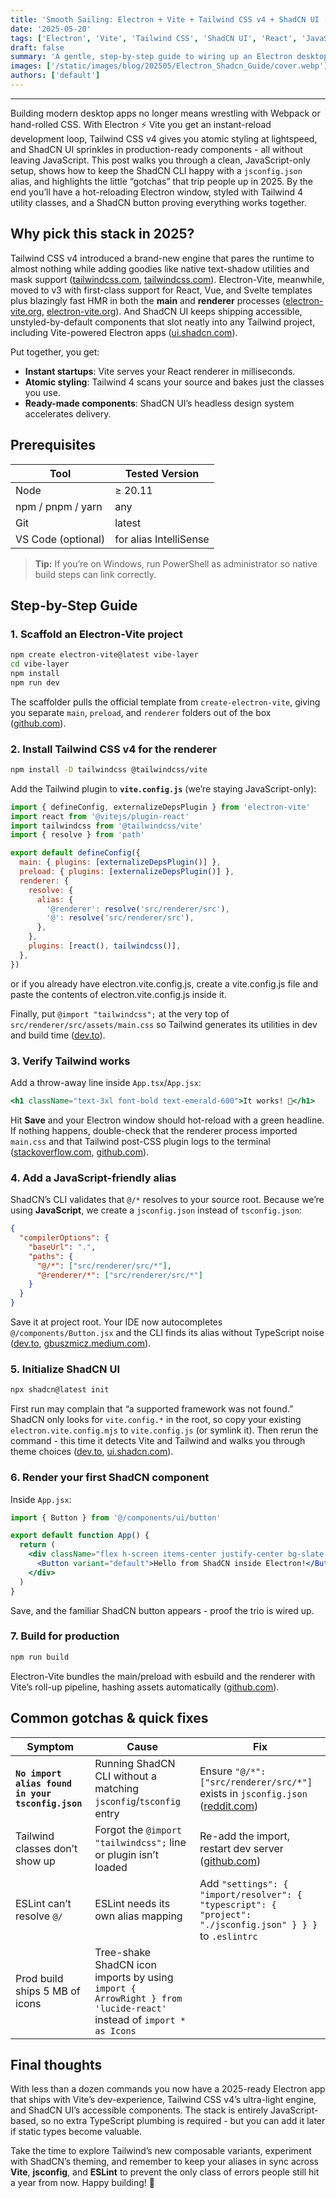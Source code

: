 ```yaml
---
title: 'Smooth Sailing: Electron + Vite + Tailwind CSS v4 + ShadCN UI (2025 Setup Guide)'
date: '2025-05-20'
tags: ['Electron', 'Vite', 'Tailwind CSS', 'ShadCN UI', 'React', 'JavaScript', 'Desktop Apps']
draft: false
summary: 'A gentle, step-by-step guide to wiring up an Electron desktop app with Vite, Tailwind CSS v4, and ShadCN UI in 2025 - with path aliases, dev scripts, and common pitfalls explained in plain English.'
images: ['/static/images/blog/202505/Electron_Shadcn_Guide/cover.webp']
authors: ['default']
---
```


---

Building modern desktop apps no longer means wrestling with Webpack or hand-rolled CSS. With Electron ⚡ Vite you get an instant-reload development loop, Tailwind CSS v4 gives you atomic styling at lightspeed, and ShadCN UI sprinkles in production-ready components - all without leaving JavaScript. This post walks you through a clean, JavaScript-only setup, shows how to keep the ShadCN CLI happy with a `jsconfig.json` alias, and highlights the little “gotchas” that trip people up in 2025. By the end you’ll have a hot-reloading Electron window, styled with Tailwind 4 utility classes, and a ShadCN button proving everything works together.

## Why pick this stack in 2025?

Tailwind CSS v4 introduced a brand-new engine that pares the runtime to almost nothing while adding goodies like native text-shadow utilities and mask support ([tailwindcss.com][1], [tailwindcss.com][2]). Electron-Vite, meanwhile, moved to v3 with first-class support for React, Vue, and Svelte templates plus blazingly fast HMR in both the **main** and **renderer** processes ([electron-vite.org][3], [electron-vite.org][4]). And ShadCN UI keeps shipping accessible, unstyled-by-default components that slot neatly into any Tailwind project, including Vite-powered Electron apps ([ui.shadcn.com][5]).

Put together, you get:

- **Instant startups**: Vite serves your React renderer in milliseconds.
- **Atomic styling**: Tailwind 4 scans your source and bakes just the classes you use.
- **Ready-made components**: ShadCN UI’s headless design system accelerates delivery.

## Prerequisites

| Tool               | Tested Version         |
| ------------------ | ---------------------- |
| Node               | ≥ 20.11                |
| npm / pnpm / yarn  | any                    |
| Git                | latest                 |
| VS Code (optional) | for alias IntelliSense |

> **Tip:** If you’re on Windows, run PowerShell as administrator so native build steps can link correctly.

## Step-by-Step Guide

### 1. Scaffold an Electron-Vite project

```bash
npm create electron-vite@latest vibe-layer
cd vibe-layer
npm install
npm run dev
```

The scaffolder pulls the official template from `create-electron-vite`, giving you separate `main`, `preload`, and `renderer` folders out of the box ([github.com][6]).

### 2. Install Tailwind CSS v4 for the renderer

```bash
npm install -D tailwindcss @tailwindcss/vite
```

Add the Tailwind plugin to **`vite.config.js`** (we’re staying JavaScript-only):

```js
import { defineConfig, externalizeDepsPlugin } from 'electron-vite'
import react from '@vitejs/plugin-react'
import tailwindcss from '@tailwindcss/vite'
import { resolve } from 'path'

export default defineConfig({
  main: { plugins: [externalizeDepsPlugin()] },
  preload: { plugins: [externalizeDepsPlugin()] },
  renderer: {
    resolve: {
      alias: {
        '@renderer': resolve('src/renderer/src'),
        '@': resolve('src/renderer/src'),
      },
    },
    plugins: [react(), tailwindcss()],
  },
})
```

or if you already have electron.vite.config.js, create a vite.config.js file and paste the contents of electron.vite.config.js inside it.

Finally, put `@import "tailwindcss";` at the very top of `src/renderer/src/assets/main.css` so Tailwind generates its utilities in dev and build time ([dev.to][7]).

### 3. Verify Tailwind works

Add a throw-away line inside `App.tsx`/`App.jsx`:

```jsx
<h1 className="text-3xl font-bold text-emerald-600">It works! 🎉</h1>
```

Hit **Save** and your Electron window should hot-reload with a green headline. If nothing happens, double-check that the renderer process imported `main.css` and that Tailwind post-CSS plugin logs to the terminal ([stackoverflow.com][8], [github.com][9]).

### 4. Add a **JavaScript-friendly** alias

ShadCN’s CLI validates that `@/*` resolves to your source root. Because we’re using **JavaScript**, we create a `jsconfig.json` instead of `tsconfig.json`:

```json
{
  "compilerOptions": {
    "baseUrl": ".",
    "paths": {
      "@/*": ["src/renderer/src/*"],
      "@renderer/*": ["src/renderer/src/*"]
    }
  }
}
```

Save it at project root. Your IDE now autocompletes `@/components/Button.jsx` and the CLI finds its alias without TypeScript noise ([dev.to][10], [gbuszmicz.medium.com][11]).

### 5. Initialize ShadCN UI

```bash
npx shadcn@latest init
```

First run may complain that “a supported framework was not found.” ShadCN only looks for `vite.config.*` in the root, so copy your existing `electron.vite.config.mjs` to `vite.config.js` (or symlink it). Then rerun the command - this time it detects Vite and Tailwind and walks you through theme choices ([dev.to][7], [ui.shadcn.com][5]).

### 6. Render your first ShadCN component

Inside `App.jsx`:

```jsx
import { Button } from '@/components/ui/button'

export default function App() {
  return (
    <div className="flex h-screen items-center justify-center bg-slate-950">
      <Button variant="default">Hello from ShadCN inside Electron!</Button>
    </div>
  )
}
```

Save, and the familiar ShadCN button appears - proof the trio is wired up.

### 7. Build for production

```bash
npm run build
```

Electron-Vite bundles the main/preload with esbuild and the renderer with Vite’s roll-up pipeline, hashing assets automatically ([github.com][12]).

## Common gotchas & quick fixes

| Symptom                                           | Cause                                                                                                              | Fix                                                                                                        |
| ------------------------------------------------- | ------------------------------------------------------------------------------------------------------------------ | ---------------------------------------------------------------------------------------------------------- |
| **`No import alias found in your tsconfig.json`** | Running ShadCN CLI without a matching `jsconfig`/`tsconfig` entry                                                  | Ensure `"@/*": ["src/renderer/src/*"]` exists in `jsconfig.json` ([reddit.com][13])                        |
| Tailwind classes don’t show up                    | Forgot the `@import "tailwindcss";` line or plugin isn’t loaded                                                    | Re-add the import, restart dev server ([github.com][9])                                                    |
| ESLint can’t resolve `@/`                         | ESLint needs its own alias mapping                                                                                 | Add `"settings": { "import/resolver": { "typescript": { "project": "./jsconfig.json" } } }` to `.eslintrc` |
| Prod build ships 5 MB of icons                    | Tree-shake ShadCN icon imports by using `import { ArrowRight } from 'lucide-react'` instead of `import * as Icons` |                                                                                                            |

## Final thoughts

With less than a dozen commands you now have a 2025-ready Electron app that ships with Vite’s dev-experience, Tailwind CSS v4’s ultra-light engine, and ShadCN UI’s accessible components. The stack is entirely JavaScript-based, so no extra TypeScript plumbing is required - but you can add it later if static types become valuable.

Take the time to explore Tailwind’s new composable variants, experiment with ShadCN’s theming, and remember to keep your aliases in sync across **Vite**, **jsconfig**, and **ESLint** to prevent the only class of errors people still hit a year from now. Happy building! 🎉

[1]: https://tailwindcss.com/blog/tailwindcss-v4-alpha?utm_source=chatgpt.com 'Open-sourcing our progress on Tailwind CSS v4.0'
[2]: https://tailwindcss.com/blog/tailwindcss-v4-1?utm_source=chatgpt.com 'Tailwind CSS v4.1: Text shadows, masks, and tons more'
[3]: https://electron-vite.org/?utm_source=chatgpt.com 'electron-vite | Next Generation Electron Build Tooling'
[4]: https://electron-vite.org/guide/?utm_source=chatgpt.com 'Getting Started | electron-vite'
[5]: https://ui.shadcn.com/docs/installation/vite?utm_source=chatgpt.com 'Vite - Shadcn UI'
[6]: https://github.com/electron-vite/create-electron-vite?utm_source=chatgpt.com 'Scaffolding Your Electron⚡️Vite Project - GitHub'
[7]: https://dev.to/nedwize/how-to-add-shadcn-to-an-electron-vite-project-dn?utm_source=chatgpt.com 'How to add ShadCN to an electron-vite project. - DEV Community'
[8]: https://stackoverflow.com/questions/79562593/electron-vite-react-tailwindcss-v4?utm_source=chatgpt.com 'Electron-vite + React + Tailwindcss v4 - Stack Overflow'
[9]: https://github.com/alex8088/electron-vite/issues/741?utm_source=chatgpt.com 'Migration to tailwind v4 is not working · Issue #741 - GitHub'
[10]: https://dev.to/jumbo02/how-to-setup-path-alias-vite-react-5426?utm_source=chatgpt.com 'How to Setup Path Alias Vite + React - DEV Community'
[11]: https://gbuszmicz.medium.com/how-to-add-shadcn-ui-to-an-electron-vite-app-in-5-easy-steps-cadfdf267823?utm_source=chatgpt.com 'How to Add Shadcn/UI to an Electron-Vite App in 5 Easy Steps'
[12]: https://github.com/electron-vite/electron-vite-react?utm_source=chatgpt.com 'Electron + Vite + React + Sass boilerplate. - GitHub'
[13]: https://www.reddit.com/r/electronjs/comments/1ds4i60/how_to_init_properly_an_electronvite_typescript/?utm_source=chatgpt.com 'How to init properly an electron-vite (typescript) with shadcn-ui ...'
